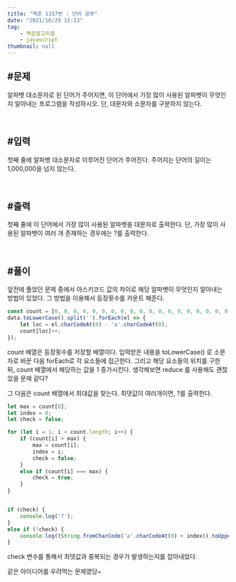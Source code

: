 ```yaml
---
title: "백준 1157번 : 단어 공부"
date: "2021/10/29 15:13"
tag:
    - 백준알고리즘
    - javascript
thumbnail: null
---
```


## #문제

알파벳 대소문자로 된 단어가 주어지면, 이 단어에서 가장 많이 사용된 알파벳이 무엇인지 알아내는 프로그램을 작성하시오. 단, 대문자와 소문자를 구분하지 않는다.

<br/>

## #입력

첫째 줄에 알파벳 대소문자로 이루어진 단어가 주어진다. 주어지는 단어의 길이는 1,000,000을 넘지 않는다.

<br/>

## #출력

첫째 줄에 이 단어에서 가장 많이 사용된 알파벳을 대문자로 출력한다. 단, 가장 많이 사용된 알파벳이 여러 개 존재하는 경우에는 ?를 출력한다.

<br/>

## #풀이

앞전에 풀었던 문제 중에서 아스키코드 값의 차이로 해당 알파벳이 무엇인지 알아내는 방법이 있었다. 그 방법을 이용해서 등장횟수를 카운트 해준다. 

```javascript
const count = [0, 0, 0, 0, 0, 0, 0, 0, 0, 0, 0, 0, 0, 0, 0, 0, 0, 0, 0, 0, 0, 0, 0, 0, 0, 0];
data.toLowerCase().split('').forEach(el => {
    let loc = el.charCodeAt(0) - 'a'.charCodeAt(0);
    count[loc]++;
});
```

count 배열은 등장횟수를 저장할 배열이다. 입력받은 내용을 toLowerCase() 로 소문자로 바꾼 다음 forEach로 각 요소들에 접근한다. 그리고 해당 요소들의 위치를 구한 뒤, count 배열에서 해당하는 값을 1 증가시킨다. 생각해보면 reduce 를 사용해도 괜찮았을 문제 같다?

그 다음은 count 배열에서 최대값을 찾는다. 최댓값이 여러개이면, ?를 출력한다.

```javascript
let max = count[0];
let index = 0;
let check = false;

for (let i = 1; i < count.length; i++) {
    if (count[i] > max) {
        max = count[i];
        index = i;
        check = false;
    }
    else if (count[i] === max) {
        check = true;
    }
}


if (check) {
    console.log('?');
}
else if (!check) {
    console.log((String.fromCharCode('a'.charCodeAt(0) + index)).toUpperCase());
}
```

check 변수를 통해서 최댓값과 중복되는 경우가 발생하는지를 잡아내었다. 

같은 아이디어를 우려먹는 문제였당~